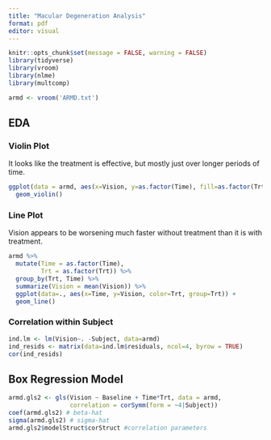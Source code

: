 ```yaml
---
title: "Macular Degeneration Analysis"
format: pdf
editor: visual
---
```


```r
knitr::opts_chunk$set(message = FALSE, warning = FALSE)
library(tidyverse)
library(vroom)
library(nlme)
library(multcomp)

armd <- vroom('ARMD.txt')
```

## EDA

### Violin Plot

It looks like the treatment is effective, but mostly just over longer periods of time.

```r
ggplot(data = armd, aes(x=Vision, y=as.factor(Time), fill=as.factor(Trt))) +
  geom_violin()
```

### Line Plot

Vision appears to be worsening much faster without treatment than it is with treatment.

```r
armd %>%
  mutate(Time = as.factor(Time),
         Trt = as.factor(Trt)) %>%
  group_by(Trt, Time) %>%
  summarize(Vision = mean(Vision)) %>%
  ggplot(data=., aes(x=Time, y=Vision, color=Trt, group=Trt)) +
  geom_line()
```

### Correlation within Subject

```r
ind.lm <- lm(Vision~. -Subject, data=armd)
ind_resids <- matrix(data=ind.lm$residuals, ncol=4, byrow = TRUE)
cor(ind_resids)
```

## Box Regression Model

```r
armd.gls2 <- gls(Vision ~ Baseline + Time*Trt, data = armd,
                 correlation = corSymm(form = ~4|Subject))
coef(armd.gls2) # beta-hat
sigma(armd.gls2) # sigma-hat
armd.gls2$modelStruct$corStruct #correlation parameters
```
